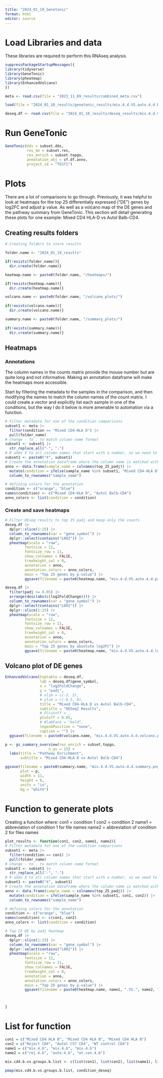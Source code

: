---
title: "2024_01_19_Genetonic"
format: html
editor: source
---


# Load Libraries and data

These libraries are required to perform this RNAseq analysis.

```{r}
suppressPackageStartupMessages({
library(tidyverse)
library(GeneTonic)
library(pheatmap)
library(EnhancedVolcano)
})
```

```{r}
meta <- read.csv(file = "2023_11_09_results/combined_meta.csv")

load(file = "2024_01_10_results/genetonic_results/mix.4.d.VS.auto.4.d.Rdata")

deseq.df <- read.csv(file = "2024_01_10_results/deseq_results/mix.4.d.VS.auto.4.d.csv")
```

# Run GeneTonic

```{r, eval=FALSE}
GeneTonic(dds = subset.dds,
          res_de = subset.res,
          res_enrich = subset.topgo,
          annotation_obj = sf.df.anno,
          project_id = "TEST1")
```

# Plots

There are a lot of comparisons to go through. Previously, it was helpful to look at heatmaps for the top 25 differentially expressed ("DE") genes by log2FC and adjust p value. As well as a volcano map of the DE genes and the pathway summary from GeneTonic. This section will detail generating these plots for one example: Mixed CD4 HLA-D vs Autol Balb-CD4.

## Creating results folders

```{r}
# Creating folders to store results

folder.name <- "2024_01_19_results"

if(!exists(folder.name)){
  dir.create(folder.name)}

heatmap.name <- paste0(folder.name, "/heatmaps/")

if(!exists(heatmap.name)){
  dir.create(heatmap.name)}

volcano.name <- paste0(folder.name, "/volcano_plots/")
                       
if(!exists(volcano.name)){
  dir.create(volcano.name)}

summary.name <- paste0(folder.name, "/summary_plots/")
                       
if(!exists(summary.name)){
  dir.create(summary.name)}
```

## Heatmaps

### Annotations

The column names in the counts matrix provide the mouse number but are quite long and not informative. Making an annotation dataframe will make the heatmaps more accessible. 

Start by filtering the metadata to the samples in the comparison, and then modifying the names to match the column names of the count matrix. I could create a vector and explicitly list each sample in one of the conditions, but the way I do it below is more amenable to automation via a function.

```{r}
# Filter metadata for one of the condition comparisons
subset1 <- meta |> 
  filter(condition == "Mixed CD4-HLA D") |> 
  pull(folder_name)
# change - to . to match column name format
subset1 <- subset1 |> 
  str_replace_all("-", ".")
# R adds X to all column names that start with a number, so we need to add X as well
subset1 <- paste0("X", subset1)
# Create the annotation dataframe where the column name is matched with its condition
anno <- data.frame(sample_name = colnames(top_25_padj)) |> 
  mutate(condition = ifelse(sample_name %in% subset1, "Mixed CD4-HLA D", "Autol Balb-CD4")) |> 
  column_to_rownames("sample_name")

# defining colors for the annotation
condition <- c("orange", "blue")
names(condition) <- c("Mixed CD4-HLA D", "Autol Balb-CD4")
anno_colors <- list(condition = condition)
```

### Create and save heatmaps

```{r}
# Filter DEseq results to top 25 padj and keep only the counts
deseq.df |> 
  dplyr::slice(1:25) |> 
  column_to_rownames(var = "gene_symbol") |> 
  dplyr::select(contains("L002")) |> 
  pheatmap(scale = "row",
         fontsize = 12,
         fontsize_row = 11,
         show_colnames = FALSE,
         treeheight_col = 0,
         annotation = anno,
         annotation_colors = anno_colors,
         main = "Top 25 genes by p-value") |> 
         ggsave(filename = paste0(heatmap.name, "mix.4.d.VS.auto.4.d.padj.png"))
```

```{r}
deseq.df |> 
  filter(padj <= 0.05) |> 
  arrange(desc(abs(c(log2FoldChange)))) |> 
  column_to_rownames(var = "gene_symbol") |> 
  dplyr::select(contains("L002")) |> 
  dplyr::slice(1:25) |> 
  pheatmap(scale = "row",
         fontsize = 12,
         fontsize_row = 11,
         show_colnames = FALSE,
         treeheight_col = 0,
         annotation = anno,
         annotation_colors = anno_colors,
         main = "Top 25 genes by absolute log2FC") |> 
         ggsave(filename = paste0(heatmap.name, "mix.4.d.VS.auto.4.d.log2FC.png"))
```

## Volcano plot of DE genes

```{r}
EnhancedVolcano(toptable = deseq.df,
                lab = deseq.df$gene_symbol,
                x = "log2FoldChange",
                y = "padj",
                # xlim = c(-3, 3),
                # ylim = c(-0.5, 8),
                title = "Mixed CD4-HLA D vs Autol Balb-CD4",
                subtitle = "DESeq2 Results",
                # FCcutoff = ,
                pCutoff = 0.05,
                # #labFace = "bold",
                legendPosition = "none",
                caption = "") |> 
  ggsave(filename = paste0(volcano.name, "mix.4.d.VS.auto.4.d.volcano.png"))
```

```{r}
p <- gs_summary_overview(res_enrich = subset.topgo,
                    n_gs = 15) +
  labs(title = "Pathway Enrichment",
       subtitle = "Mixed CD4-HLA D vs Autol Balb-CD4")

ggsave(filename = paste0(summary.name, "mix.4.d.VS.auto.4.d.summary.png"),
       plot = p,
       width = 11,
       height = 8,
       units = "in",
       bg = "white")
```

# Function to generate plots

Creating a function where:
  con1 = condition 1
  con2 = condition 2
  name1 = abbreviation of condition 1 for file names
  name2 = abbreviation of condition 2 for files names

```{r}
plot_results <- function(con1, con2, name1, name2){
# Filter metadata for one of the condition comparisons
subset1 <- meta |> 
  filter(condition == con1) |> 
  pull(folder_name)
# change - to . to match column name format
subset1 <- subset1 |> 
  str_replace_all("-", ".")
# R adds X to all column names that start with a number, so we need to add X as well
subset1 <- paste0("X", subset1)
# Create the annotation dataframe where the column name is matched with its condition
anno <- data.frame(sample_name = colnames(top_25_padj)) |> 
  mutate(condition = ifelse(sample_name %in% subset1, con1, con2)) |> 
  column_to_rownames("sample_name")

# defining colors for the annotation
condition <- c("orange", "blue")
names(condition) <- c(con1, con2)
anno_colors <- list(condition = condition)

# Top 25 DE by padj heatmap
deseq.df |> 
  dplyr::slice(1:25) |> 
  column_to_rownames(var = "gene_symbol") |> 
  dplyr::select(contains("L002")) |> 
  pheatmap(scale = "row",
         fontsize = 12,
         fontsize_row = 11,
         show_colnames = FALSE,
         treeheight_col = 0,
         annotation = anno,
         annotation_colors = anno_colors,
         main = "Top 25 genes by p-value") |> 
         ggsave(filename = paste0(heatmap.name, name1, ".VS.", name2, "log2FC.png"))



}
```





















# List for function

```{r}
con1 = c("Mixed CD4 HLA B", "Mixed CD4 HLA B", "Mixed CD4 HLA B")
con2 = c("Reject CD4", "Autol C57 CD4", "WT control CD4")
name1 = c("mix.4.b", "mix.4.b", "mix.4.b")
name2 = c("rej.4.b", "auto.4.b", "wt.con.4.b")

mix.cd4.b.vs.groups.b.list <- c(list(con1), list(con2), list(name1), list(name2))
```

```{r}
pmap(mix.cd4.b.vs.groups.b.list, condition_deseq)
```

